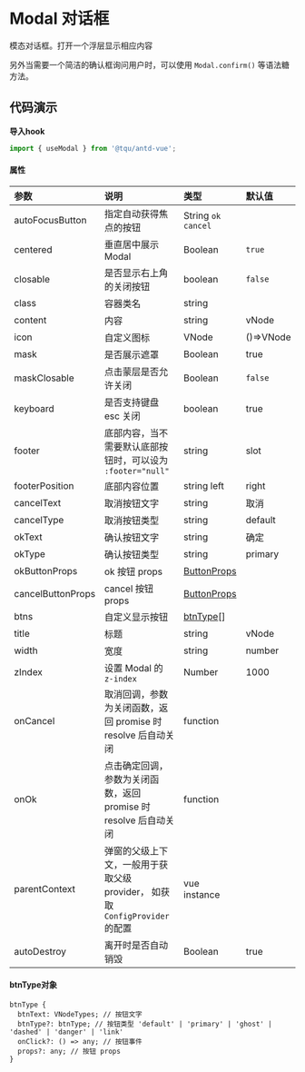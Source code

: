 
<style>{`
.mdTable table th{
  min-width: 120px
}
.mdTable table th:nth-child(1) {
	width: 150px;
}
.mdTable table th:nth-child(2) {
	width: 370px;
}


`}</style>

# Modal 对话框

模态对话框。打开一个浮层显示相应内容

另外当需要一个简洁的确认框询问用户时，可以使用 `Modal.confirm()` 等语法糖方法。

## 代码演示

**导入hook**

```jsx
import { useModal } from '@tqu/antd-vue';
```

<Canvas>
  <Story id="api-usemodal--basic" />
</Canvas>





#### 属性

<div className="mdTable">


| 参数              | 说明                                                         | 类型                                                     | 默认值    |
| :---------------- | :----------------------------------------------------------- | :------------------------------------------------------- | :-------- |
| autoFocusButton   | 指定自动获得焦点的按钮                                       | String `ok` `cancel`                                     |           |
| centered          | 垂直居中展示 Modal                                           | Boolean                                                  | `true`    |
| closable          | 是否显示右上角的关闭按钮                                     | boolean                                                  | `false`   |
| class             | 容器类名                                                     | string                                                   |           |
| content           | 内容                                                         | string                                                   | vNode     |
| icon              | 自定义图标                                                   | VNode                                                    | ()=>VNode |
| mask              | 是否展示遮罩                                                 | Boolean                                                  | true      |
| maskClosable      | 点击蒙层是否允许关闭                                         | Boolean                                                  | `false`   |
| keyboard          | 是否支持键盘 esc 关闭                                        | boolean                                                  | true      |
| footer            | 底部内容，当不需要默认底部按钮时，可以设为 `:footer="null"`  | string                                                   | slot      |
| footerPosition    | 底部内容位置                                                 | string  left                                             | right     |
| cancelText        | 取消按钮文字                                                 | string                                                   | 取消      |
| cancelType        | 取消按钮类型                                                 | string                                                   | default   |
| okText            | 确认按钮文字                                                 | string                                                   | 确定      |
| okType            | 确认按钮类型                                                 | string                                                   | primary   |
| okButtonProps     | ok 按钮 props                                                | [ButtonProps](https://2x.antdv.com/components/button-cn) |           |
| cancelButtonProps | cancel 按钮 props                                            | [ButtonProps](https://2x.antdv.com/components/button-cn) |           |
| btns              | 自定义显示按钮                                               | [btnType](#btntype对象)[]                                |           |
| title             | 标题                                                         | string                                                   | vNode     |
| width             | 宽度                                                         | string                                                   | number    |
| zIndex            | 设置 Modal 的 `z-index`                                      | Number                                                   | 1000      |
| onCancel          | 取消回调，参数为关闭函数，返回 promise 时 resolve 后自动关闭 | function                                                 |           |
| onOk              | 点击确定回调，参数为关闭函数，返回 promise 时 resolve 后自动关闭 | function                                                 |           |
| parentContext     | 弹窗的父级上下文，一般用于获取父级 provider， 如获取 `ConfigProvider` 的配置 | vue instance                                             |           |
| autoDestroy       | 离开时是否自动销毁                                           | Boolean                                                  | true      |

</div>




#### btnType对象

```
btnType {
  btnText: VNodeTypes; // 按钮文字
  btnType?: btnType; // 按钮类型 'default' | 'primary' | 'ghost' | 'dashed' | 'danger' | 'link'
  onClick?: () => any; // 按钮事件
  props?: any; // 按钮 props
}
```
